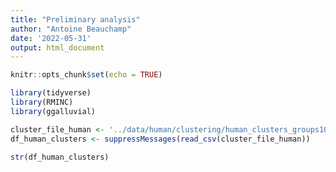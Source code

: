 ```yaml
---
title: "Preliminary analysis"
author: "Antoine Beauchamp"
date: '2022-05-31'
output: html_document
---
```


```r
knitr::opts_chunk$set(echo = TRUE)
```

```r
library(tidyverse)
library(RMINC)
library(ggalluvial)
```

```r
cluster_file_human <- '../data/human/clustering/human_clusters_groups10_3.0mm.csv'
df_human_clusters <- suppressMessages(read_csv(cluster_file_human))
```

```r
str(df_human_clusters)
```


